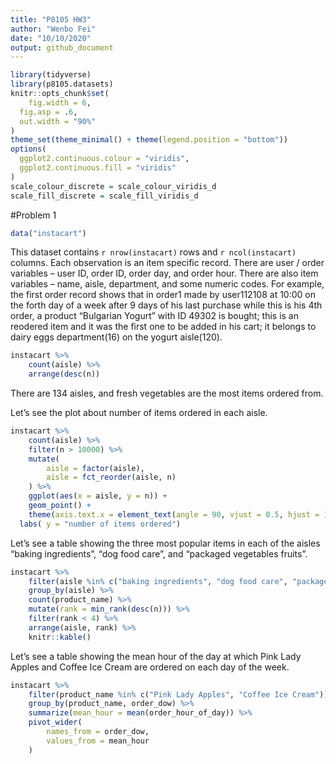 ```yaml
---
title: "P8105 HW3"
author: "Wenbo Fei"
date: "10/10/2020"
output: github_document
---
```


```r
library(tidyverse)
library(p8105.datasets)
knitr::opts_chunk$set(
	fig.width = 6, 
  fig.asp = .6,
  out.width = "90%"
)
theme_set(theme_minimal() + theme(legend.position = "bottom"))
options(
  ggplot2.continuous.colour = "viridis",
  ggplot2.continuous.fill = "viridis"
)
scale_colour_discrete = scale_colour_viridis_d
scale_fill_discrete = scale_fill_viridis_d
```

#Problem 1

```r
data("instacart")
```

This dataset contains `r nrow(instacart)` rows and `r ncol(instacart)` columns.  Each observation is an item specific record. There are user / order variables -- user ID, order ID, order day, and order hour. There are also item variables -- name, aisle, department, and some numeric codes. For example, the first order record shows that in order1 made by user112108 at 10:00 on the forth day of a week after 9 days of his last purchase while this is his 4th order, a product "Bulgarian Yogurt" with ID 49302 is bought; this is an reodered item and it was the first one to be added in his cart; it belongs to dairy eggs department(16) on the yogurt aisle(120).

```r
instacart %>% 
	count(aisle) %>% 
	arrange(desc(n))
```

There are 134 aisles, and fresh vegetables are the most items ordered from.

Let's see the plot about number of items ordered in each aisle.

```r
instacart %>% 
	count(aisle) %>% 
	filter(n > 10000) %>% 
	mutate(
		aisle = factor(aisle),
		aisle = fct_reorder(aisle, n)
	) %>% 
	ggplot(aes(x = aisle, y = n)) + 
	geom_point() + 
	theme(axis.text.x = element_text(angle = 90, vjust = 0.5, hjust = 1)) +
  labs( y = "number of items ordered")
```
Let's see a table showing the three most popular items in each of the aisles “baking ingredients”, “dog food care”, and “packaged vegetables fruits”.

```r
instacart %>% 
	filter(aisle %in% c("baking ingredients", "dog food care", "packaged vegetables fruits")) %>% 
	group_by(aisle) %>% 
	count(product_name) %>% 
	mutate(rank = min_rank(desc(n))) %>% 
	filter(rank < 4) %>% 
	arrange(aisle, rank) %>% 
	knitr::kable()
```

Let's see a table showing the mean hour of the day at which Pink Lady Apples and Coffee Ice Cream are ordered on each day of the week.

```r
instacart %>% 
	filter(product_name %in% c("Pink Lady Apples", "Coffee Ice Cream")) %>% 
	group_by(product_name, order_dow) %>% 
	summarize(mean_hour = mean(order_hour_of_day)) %>% 
	pivot_wider(
		names_from = order_dow,
		values_from = mean_hour
	)
```


